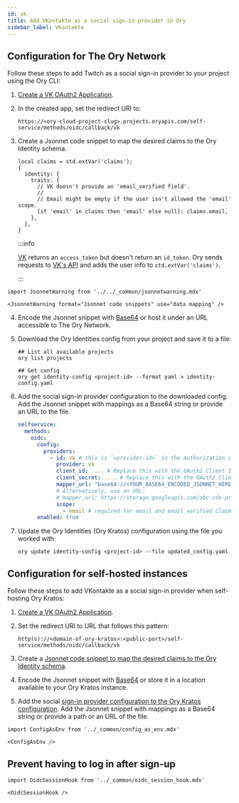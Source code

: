 ```yaml
---
id: vk
title: Add VKontakte as a social sign-in provider in Ory
sidebar_label: VKontakte
---
```


## Configuration for The Ory Network

Follow these steps to add Twitch as a social sign-in provider to your project using the Ory CLI:

1. [Create a VK OAuth2 Application](https://vk.com/apps?act=manage).
2. In the created app, set the redirect URI to:

   ```shell
   https://<ory-cloud-project-slug>.projects.oryapis.com/self-service/methods/oidc/callback/vk
   ```

<a name="mapping"></a>

3. Create a Jsonnet code snippet to map the desired claims to the Ory Identity schema.

   ```jsonnet
   local claims = std.extVar('claims');
   {
     identity: {
       traits: {
         // VK doesn't provide an 'email_verified field'.
         //
         // Email might be empty if the user isn't allowed the 'email' scope.
         [if 'email' in claims then 'email' else null]: claims.email,
       },
     },
   }
   ```

   :::info

   [VK](https://vk.com/dev/authcode_flow_user) returns an `access_token` but doesn't return an `id_token`. Ory sends requests to
   [VK's API](https://vk.com/dev/users.get) and adds the user info to `std.extVar('claims')`.

   :::

```mdx-code-block
import JsonnetWarning from '../../_common/jsonnetwarning.mdx'

<JsonnetWarning format="Jsonnet code snippets" use="data mapping" />
```

4. Encode the Jsonnet snippet with [Base64](https://www.base64encode.org/) or host it under an URL accessible to The Ory Network.
5. Download the Ory Identities config from your project and save it to a file:

   ```shell
   ## List all available projects
   ory list projects

   ## Get config
   ory get identity-config <project-id> --format yaml > identity-config.yaml
   ```

<a name="config"></a>

6. Add the social sign-in provider configuration to the downloaded config. Add the Jsonnet snippet with mappings as a Base64
   string or provide an URL to the file.

   ```yaml
   selfservice:
     methods:
       oidc:
         config:
           providers:
             - id: vk # this is `<provider-id>` in the Authorization callback URL. DO NOT CHANGE IT ONCE SET!
               provider: vk
               client_id: .... # Replace this with the OAuth2 Client ID provided by VK app
               client_secret: .... # Replace this with the OAuth2 Client Secret provided by VK app
               mapper_url: "base64://<YOUR_BASE64_ENCODED_JSONNET_HERE>"
               # Alternatively, use an URL:
               # mapper_url: https://storage.googleapis.com/abc-cde-prd/9cac9717f007808bf17f22ce7f4295c739604b183f05ac4afb4
               scope:
                 - email # required for email and email_verified claims in the near future
         enabled: true
   ```

7. Update the Ory Identities (Ory Kratos) configuration using the file you worked with:

   ```shell
   ory update identity-config <project-id> --file updated_config.yaml
   ```

## Configuration for self-hosted instances

Follow these steps to add VKontakte as a social sign-in provider when self-hosting Ory Kratos:

1. [Create a VK OAuth2 Application](https://vk.com/apps?act=manage).
2. Set the redirect URI to URL that follows this pattern:

   ```shell
   http(s)://<domain-of-ory-kratos>:<public-port>/self-service/methods/oidc/callback/vk
   ```

3. Create a [Jsonnet code snippet to map the desired claims to the Ory Identity schema](#mapping).
4. Encode the Jsonnet snippet with [Base64](https://www.base64encode.org/) or store it in a location available to your Ory Kratos
   instance.
5. Add the social [sign-in provider configuration to the Ory Kratos configuration](#config). Add the Jsonnet snippet with mappings
   as a Base64 string or provide a path or an URL of the file.

```mdx-code-block
import ConfigAsEnv from '../_common/config_as_env.mdx'

<ConfigAsEnv />
```

## Prevent having to log in after sign-up

```mdx-code-block
import OidcSessionHook from '../_common/oidc_session_hook.mdx'

<OidcSessionHook />
```
